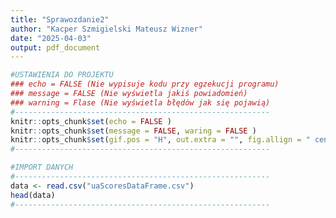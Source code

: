 ```yaml
---
title: "Sprawozdanie2"
author: "Kacper Szmigielski Mateusz Wizner"
date: "2025-04-03"
output: pdf_document
---
```


```r
#USTAWIENIA DO PROJEKTU 
### echo = FALSE (Nie wypisuje kodu przy egzekucji programu)
### message = FALSE (Nie wyświetla jakiś powiadomień)
### warning = Flase (Nie wyświetla błędów jak się pojawią)
#---------------------------------------------------------
knitr::opts_chunk$set(echo = FALSE )
knitr::opts_chunk$set(message = FALSE, waring = FALSE )
knitr::opts_chunk$set(gif.pos = "H", out.extra = "", fig.allign = " center")
#---------------------------------------------------------
```

```r
#IMPORT DANYCH
#---------------------------------------------------------
data <- read.csv("uaScoresDataFrame.csv") 
head(data)
#---------------------------------------------------------

```